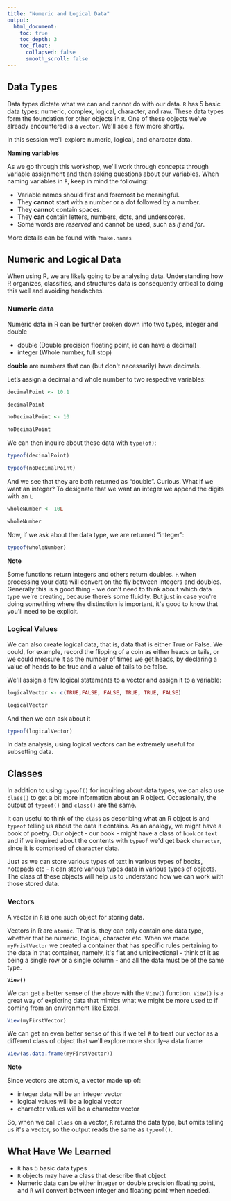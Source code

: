 ```yaml
---
title: "Numeric and Logical Data"
output:
  html_document:
    toc: true
    toc_depth: 3
    toc_float:
      collapsed: false
      smooth_scroll: false
---
```

## Data Types

Data types dictate what we can and cannot do with our data. `R` has 5 basic data types: numeric, complex, logical, character, and raw. These data types form the foundation for other objects in `R`. One of these objects we\'ve already encountered is a `vector`. We\'ll see a few more shortly.

In this session we\'ll explore numeric, logical, and character data.

<div class="question">
**Naming variables**

As we go through this workshop, we\'ll work through concepts through variable assignment and then asking questions about our variables. When naming variables in `R`, keep in mind the following:

* Variable names should first and foremost be meaningful.
* They **cannot** start with a number or a dot followed by a number.
* They **cannot** contain spaces.
* They **can** contain letters, numbers, dots, and underscores.
* Some words are *reserved* and cannot be used, such as *if* and *for*.

More details can be found with `?make.names`
</div>

## Numeric and Logical Data

When using R, we are likely going to be analysing data. Understanding how R organizes, classifies, and structures data is consequently critical to doing this well and avoiding headaches.

### Numeric data

Numeric data in R can be further broken down into two types, integer and double

- double (Double precision floating point, ie can have a decimal)
- integer (Whole number, full stop)

**double** are numbers that can (but don\'t necessarily) have decimals.

Let's assign a decimal and whole number to two respective variables:

```R
decimalPoint <- 10.1

decimalPoint

noDecimalPoint <- 10

noDecimalPoint
```

We can then inquire about these data with `type(of)`:

```R
typeof(decimalPoint)

typeof(noDecimalPoint)
```

And we see that they are both returned as "double". Curious. What if we want an integer? To designate that we want an integer we append the digits with an `L`

```R
wholeNumber <- 10L

wholeNumber
```

Now, if we ask about the data type, we are returned "integer":

```R
typeof(wholeNumber)
```

<div class="note">
**Note**

Some functions return integers and others return doubles. `R` when processing your data will convert on the fly between integers and doubles. Generally this is a good thing - we don\'t need to think about which data type we\'re creating, because there's some fluidity. But just in case you\'re doing something where the distinction is important, it\'s good to know that you\'ll need to be explicit.
</div>

### Logical Values

We can also create logical data, that is, data that is either True or False. We could, for example, record the flipping of a coin as either heads or tails, or we could measure it as the number of times we get heads, by declaring a value of heads to be true and a value of tails to be false.

We\'ll assign a few logical statements to a vector and assign it to a variable:

```R
logicalVector <- c(TRUE,FALSE, FALSE, TRUE, TRUE, FALSE)

logicalVector
```

And then we can ask about it

```R
typeof(logicalVector)
```

In data analysis, using logical vectors can be extremely useful for subsetting data.

## Classes

In addition to using `typeof()` for inquiring about data types, we can also use `class()` to get a bit more information about an R object. Occasionally, the output of `typeof()` and `class()` are the same.

It can useful to think of the `class` as describing what an R object is and `typeof` telling us about the data it contains. As an analogy, we might have a book of poetry. Our object - our book - might have a class of `book` or `text` and if we inquired about the contents with `typeof` we\'d get back `character`, since it is comprised of `character` data.

Just as we can store various types of text in various types of books, notepads etc - `R` can store various types data in various types of objects. The class of these objects will help us to understand how we can work with those stored data.

### Vectors

A vector in `R` is one such object for storing data.

Vectors in R are `atomic`. That is, they can only contain one data type, whether that be numeric, logical, character etc. When we made `myFristVector` we created a container that has specific rules pertaining to the data in that container, namely, it\'s flat and unidirectional - think of it as being a single row or a single column - and all the data must be of the same type.

<div class = "question">
**`View()`**

We can get a better sense of the above with the `View()` function. `View()` is a great way of exploring data that mimics what we might be more used to if coming from an environment like Excel.

```R
View(myFirstVector)
```

We can get an even better sense of this if we tell `R` to treat our vector as a different class of object that we\'ll explore more shortly--a data frame

```R
View(as.data.frame(myFirstVector))
```
</div>

<div class = "note">
**Note**

Since vectors are atomic, a vector made up of:

* integer data will be an integer vector
* logical values will be a logical vector
* character values will be a character vector

So, when we call `class` on a vector, `R` returns the data type, but omits telling us it\'s a vector, so the output reads the same as `typeof()`.
</div>

## What Have We Learned

* `R` has 5 basic data types
* `R` objects may have a class that describe that object
* Numeric data can be either integer or double precision floating point, and `R` will convert between integer and floating point when needed.